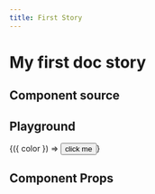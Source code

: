 ```yaml
---
title: First Story
---
```


# My first doc story

## Component source
<ComponentSource of="." title='Component source' />

## Playground
<Playground description="Button story">
  <Story name="simple" component={Button}>
    {({ color }) => <Button color={color}>click me</Button>}
  </Story>
</Playground>

## Component Props
<PropsTable of="." visibility="controls"/>